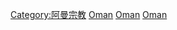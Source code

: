 [[Category:阿曼宗教|Category:阿曼宗教]]
[[Category:中东天主教|Oman]]
[[Category:亚洲天主教|Oman]]
[[Category:各国天主教|Oman]]